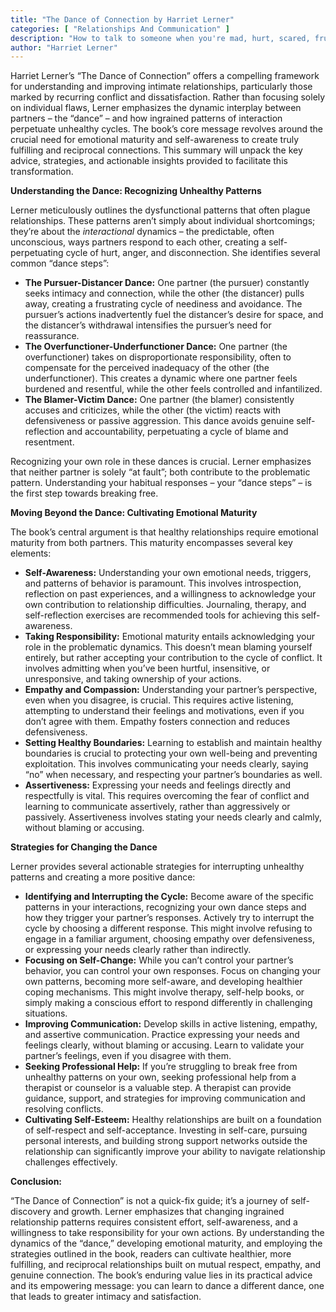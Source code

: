 ```yaml
---
title: "The Dance of Connection by Harriet Lerner"
categories: [ "Relationships And Communication" ]
description: "How to talk to someone when you're mad, hurt, scared, frustrated, insulted, betrayed, or desperate"
author: "Harriet Lerner"
---
```

Harriet Lerner's "The Dance of Connection" offers a compelling framework for understanding and improving intimate relationships, particularly those marked by recurring conflict and dissatisfaction.  Rather than focusing solely on individual flaws, Lerner emphasizes the dynamic interplay between partners – the "dance" – and how ingrained patterns of interaction perpetuate unhealthy cycles.  The book's core message revolves around the crucial need for emotional maturity and self-awareness to create truly fulfilling and reciprocal connections.  This summary will unpack the key advice, strategies, and actionable insights provided to facilitate this transformation.

**Understanding the Dance: Recognizing Unhealthy Patterns**

Lerner meticulously outlines the dysfunctional patterns that often plague relationships.  These patterns aren't simply about individual shortcomings; they're about the *interactional* dynamics – the predictable, often unconscious, ways partners respond to each other, creating a self-perpetuating cycle of hurt, anger, and disconnection.  She identifies several common "dance steps":

* **The Pursuer-Distancer Dance:** One partner (the pursuer) constantly seeks intimacy and connection, while the other (the distancer) pulls away, creating a frustrating cycle of neediness and avoidance.  The pursuer's actions inadvertently fuel the distancer's desire for space, and the distancer's withdrawal intensifies the pursuer's need for reassurance.
* **The Overfunctioner-Underfunctioner Dance:** One partner (the overfunctioner) takes on disproportionate responsibility, often to compensate for the perceived inadequacy of the other (the underfunctioner). This creates a dynamic where one partner feels burdened and resentful, while the other feels controlled and infantilized.
* **The Blamer-Victim Dance:**  One partner (the blamer) consistently accuses and criticizes, while the other (the victim) reacts with defensiveness or passive aggression.  This dance avoids genuine self-reflection and accountability, perpetuating a cycle of blame and resentment.

Recognizing your own role in these dances is crucial.  Lerner emphasizes that neither partner is solely "at fault"; both contribute to the problematic pattern.  Understanding your habitual responses – your "dance steps" – is the first step towards breaking free.

**Moving Beyond the Dance: Cultivating Emotional Maturity**

The book’s central argument is that healthy relationships require emotional maturity from both partners. This maturity encompasses several key elements:

* **Self-Awareness:**  Understanding your own emotional needs, triggers, and patterns of behavior is paramount.  This involves introspection, reflection on past experiences, and a willingness to acknowledge your own contribution to relationship difficulties.  Journaling, therapy, and self-reflection exercises are recommended tools for achieving this self-awareness.
* **Taking Responsibility:**  Emotional maturity entails acknowledging your role in the problematic dynamics. This doesn't mean blaming yourself entirely, but rather accepting your contribution to the cycle of conflict.  It involves admitting when you've been hurtful, insensitive, or unresponsive, and taking ownership of your actions.
* **Empathy and Compassion:** Understanding your partner's perspective, even when you disagree, is crucial.  This requires active listening, attempting to understand their feelings and motivations, even if you don't agree with them.  Empathy fosters connection and reduces defensiveness.
* **Setting Healthy Boundaries:**  Learning to establish and maintain healthy boundaries is crucial to protecting your own well-being and preventing exploitation.  This involves communicating your needs clearly, saying "no" when necessary, and respecting your partner's boundaries as well.
* **Assertiveness:**  Expressing your needs and feelings directly and respectfully is vital.  This requires overcoming the fear of conflict and learning to communicate assertively, rather than aggressively or passively.  Assertiveness involves stating your needs clearly and calmly, without blaming or accusing.

**Strategies for Changing the Dance**

Lerner provides several actionable strategies for interrupting unhealthy patterns and creating a more positive dance:

* **Identifying and Interrupting the Cycle:**  Become aware of the specific patterns in your interactions, recognizing your own dance steps and how they trigger your partner's responses.  Actively try to interrupt the cycle by choosing a different response.  This might involve refusing to engage in a familiar argument, choosing empathy over defensiveness, or expressing your needs clearly rather than indirectly.
* **Focusing on Self-Change:**  While you can't control your partner's behavior, you can control your own responses.  Focus on changing your own patterns, becoming more self-aware, and developing healthier coping mechanisms.  This might involve therapy, self-help books, or simply making a conscious effort to respond differently in challenging situations.
* **Improving Communication:**  Develop skills in active listening, empathy, and assertive communication.  Practice expressing your needs and feelings clearly, without blaming or accusing.  Learn to validate your partner's feelings, even if you disagree with them.
* **Seeking Professional Help:**  If you're struggling to break free from unhealthy patterns on your own, seeking professional help from a therapist or counselor is a valuable step.  A therapist can provide guidance, support, and strategies for improving communication and resolving conflicts.
* **Cultivating Self-Esteem:**  Healthy relationships are built on a foundation of self-respect and self-acceptance.  Investing in self-care, pursuing personal interests, and building strong support networks outside the relationship can significantly improve your ability to navigate relationship challenges effectively.

**Conclusion:**

"The Dance of Connection" is not a quick-fix guide; it’s a journey of self-discovery and growth. Lerner emphasizes that changing ingrained relationship patterns requires consistent effort, self-awareness, and a willingness to take responsibility for your own actions.  By understanding the dynamics of the "dance," developing emotional maturity, and employing the strategies outlined in the book, readers can cultivate healthier, more fulfilling, and reciprocal relationships built on mutual respect, empathy, and genuine connection.  The book’s enduring value lies in its practical advice and its empowering message:  you can learn to dance a different dance, one that leads to greater intimacy and satisfaction.

